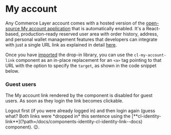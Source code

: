 
<Meta of={Stories} />

# My account

Any Commerce Layer account comes with a hosted version of the [open-source My account application](https://github.com/commercelayer/commercelayer-my-account) that is automatically enabled. It's a React-based, production-ready reserved user area with order history, address, and personal wallet management features that developers can integrate with just a single URL link as explained in detail [here](https://github.com/commercelayer/commercelayer-my-account#hosted-version).

Once you have [imported](?path=/docs/getting-started--docs) the drop-in library, you can use the `cl-my-account-link` component as an in-place replacement for an `<a>` tag pointing to that URL with the option to specify the `target`, as shown in the code snippet below.

<Canvas of={Stories.Basic} />

<Controls of={Stories.Basic} />

### Guest users

The My account link rendered by the component is disabled for guest users. As soon as they login the link becomes clickable.

<Alert title="Try it out!" type="success">
  <cl-identity-link class="font-bold" type="logout" target="_parent">Logout</cl-identity-link> first (if you were already logged in) and then <cl-identity-link class="font-bold" type="login" target="_blank">login</cl-identity-link> again (guess what? Both links were *dropped in* this sentence using the [**cl-identity-link**](?path=/docs/components-identity-cl-identity-link--docs) component). 😉.
</Alert>
